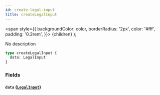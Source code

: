 ```yaml
---
id: create-legal-input
title: createLegalInput
---
```


<span
style={{
      backgroundColor: color,
      borderRadius: '2px',
      color: '#fff',
      padding: '0.2rem',
    }}>
{children}
</span>
);

No description

```graphql
type createLegalInput {
  data: LegalInput
}
```

### Fields

#### `data` ([`LegalInput`](/v1/inputs/legal-input))
